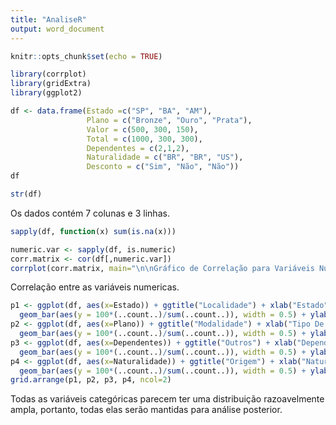---
title: "AnaliseR"
output: word_document
---

```{r setup, include=FALSE}
knitr::opts_chunk$set(echo = TRUE)
```

```{r}
library(corrplot)
library(gridExtra)
library(ggplot2)
```

```{r}
df <- data.frame(Estado =c("SP", "BA", "AM"),
                 Plano = c("Bronze", "Ouro", "Prata"),
                 Valor = c(500, 300, 150),
                 Total = c(1000, 300, 300),
                 Dependentes = c(2,1,2),
                 Naturalidade = c("BR", "BR", "US"),
                 Desconto = c("Sim", "Não", "Não"))
df

str(df)
```


Os dados contém 7 colunas e 3 linhas.

```{r}
sapply(df, function(x) sum(is.na(x)))
```


```{r}
numeric.var <- sapply(df, is.numeric)
corr.matrix <- cor(df[,numeric.var])
corrplot(corr.matrix, main="\n\nGráfico de Correlação para Variáveis Numéricas", method="number")

```

Correlação entre as variáveis numericas.


```{r}
p1 <- ggplot(df, aes(x=Estado)) + ggtitle("Localidade") + xlab("Estado") +
  geom_bar(aes(y = 100*(..count..)/sum(..count..)), width = 0.5) + ylab("Percentual") + coord_flip() + theme_minimal()
p2 <- ggplot(df, aes(x=Plano)) + ggtitle("Modalidade") + xlab("Tipo De Plano") + 
  geom_bar(aes(y = 100*(..count..)/sum(..count..)), width = 0.5) + ylab("Percentual") + coord_flip() + theme_minimal()
p3 <- ggplot(df, aes(x=Dependentes)) + ggtitle("Outros") + xlab("Dependentes") + 
  geom_bar(aes(y = 100*(..count..)/sum(..count..)), width = 0.5) + ylab("Percentual") + coord_flip() + theme_minimal()
p4 <- ggplot(df, aes(x=Naturalidade)) + ggtitle("Origem") + xlab("Naturalidade") + 
  geom_bar(aes(y = 100*(..count..)/sum(..count..)), width = 0.5) + ylab("Percentual") + coord_flip() + theme_minimal()
grid.arrange(p1, p2, p3, p4, ncol=2)

```

Todas as variáveis categóricas parecem ter uma distribuição razoavelmente ampla, portanto, todas elas serão mantidas para análise posterior.

